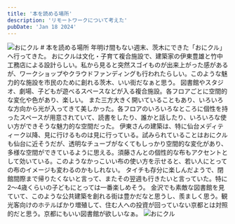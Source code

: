 ```yaml
---
title: '本を読める場所'
description: 'リモートワークについて考えた'
pubDate: 'Jan 18 2024'
---
```



<Image src={img1} alt='おにクル' />

<VBlock column="auto" class='spaceTop'>
# 本を読める場所
年明け間もない週末、茨木にできた「おにクル」へ行ってきた。
おにクルは文化・子育て複合施設で、建築家の伊東豊雄と竹中工務店による設計らしい。私から見ると突然スゴイものが出来上がった感があるが、ワークショップやクラウドファンディングも行われたらしい。このような魅力的な施設を市民のために創れる茨木、いい街だなぁと思う。
図書館やスタジオ、劇場、子どもが遊べるスペースなどが入る複合施設。各フロアごとに空間的な変化や色があり、楽しい。
また三方大きく開いていることもあり、いろいろな方向から光が入ってきて美しかった。各フロアのいろいろなところに個性を持ったスペースが用意されていて、読書をしたり、誰かと話したり、いろいろな使い方ができそうな魅力的な空間だった。
伊東さんの建築は、特に仙台メディティーク以降、見に行けるものは見に行っている。試みられていることはおにクルも仙台に近そうだが、透明なチューブがなくてもしっかり空間的な変化があり、多様な空間ができているように思える。須藤さんとの個性的な布もアクセントとして効いている。このようなかっこいい布の使い方を示せると、若い人にとっての布のイメージも変わるのかもしれない。
タイチも存分に楽しんだようで、閉館間際まで帰りたくないと言って、またその翌週も行きたいと言っていた。特に2〜4歳くらいの子どもにとっては一番楽しめそう。
金沢でも素敵な図書館を見ていて、このような公共建築を創れる街は豊かだなと思うし、羨ましく思う。観光客向けのホテルばかり増殖して、住む人への投資が回っていない京都とは対照的だと思う。京都にもいい図書館が欲しいなぁ。
</VBlock>

<Image src={img2} alt='おにクル' />
